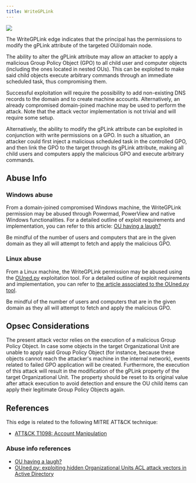 ---
title: WriteGPLink
---

<Frame>
  <img src="/hc/images/image-2-1.png"/>
</Frame>

The WriteGPLink edge indicates that the principal has the permissions to modify the gPLink attribute of the targeted OU/domain node.

The ability to alter the gPLink attribute may allow an attacker to apply a malicious Group Policy Object (GPO) to all child user and computer objects (including the ones located in nested OUs). This can be exploited to make said child objects execute arbitrary commands through an immediate scheduled task, thus compromising them.

Successful exploitation will require the possibility to add non-existing DNS records to the domain and to create machine accounts. Alternatively, an already compromised domain-joined machine may be used to perform the attack. Note that the attack vector implementation is not trivial and will require some setup.

Alternatively, the ability to modify the gPLink attribute can be exploited in conjunction with write permissions on a GPO. In such a situation, an attacker could first inject a malicious scheduled task in the controlled GPO, and then link the GPO to the target through its gPLink attribute, making all child users and computers apply the malicious GPO and execute arbitrary commands.

Abuse Info[](#heading-1)
------------------------

### Windows abuse

From a domain-joined compromised Windows machine, the WriteGPLink permission may be abused through Powermad, PowerView and native Windows functionalities. For a detailed outline of exploit requirements and implementation, you can refer to this article: [OU having a laugh?](https://labs.withsecure.com/publications/ou-having-a-laugh)

Be mindful of the number of users and computers that are in the given domain as they all will attempt to fetch and apply the malicious GPO.

### Linux abuse

From a Linux machine, the WriteGPLink permission may be abused using the [OUned.py](https://github.com/synacktiv/OUned) exploitation tool. For a detailed outline of exploit requirements and implementation, you can refer to [the article associated to the OUned.py tool](https://www.synacktiv.com/publications/ounedpy-exploiting-hidden-organizational-units-acl-attack-vectors-in-active-directory).

Be mindful of the number of users and computers that are in the given domain as they all will attempt to fetch and apply the malicious GPO.

Opsec Considerations[](#heading-2)
----------------------------------

The present attack vector relies on the execution of a malicious Group Policy Object. In case some objects in the target Organizational Unit are unable to apply said Group Policy Object (for instance, because these objects cannot reach the attacker's machine in the internal network), events related to failed GPO application will be created. Furthermore, the execution of this attack will result in the modification of the gPLink property of the target Organizational Unit. The property should be reset to its original value after attack execution to avoid detection and ensure the OU child items can apply their legitimate Group Policy Objects again.

References[](#heading-3)
------------------------

This edge is related to the following MITRE ATT&CK technique:

* [ATT&CK T1098: Account Manipulation](https://attack.mitre.org/techniques/T1098/) 

### Abuse info references

* [OU having a laugh?](https://labs.withsecure.com/publications/ou-having-a-laugh)
* [OUned.py: exploiting hidden Organizational Units ACL attack vectors in Active Directory](https://www.synacktiv.com/publications/ounedpy-exploiting-hidden-organizational-units-acl-attack-vectors-in-active-directory)
